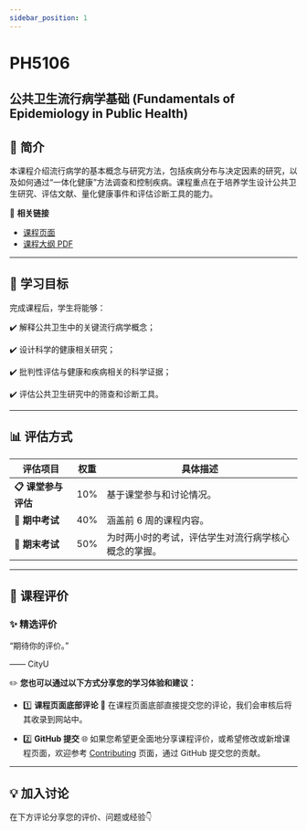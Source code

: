 ```yaml
---
sidebar_position: 1
---
```


# PH5106
## 公共卫生流行病学基础 (Fundamentals of Epidemiology in Public Health)

## **📘 简介**
本课程介绍流行病学的基本概念与研究方法，包括疾病分布与决定因素的研究，以及如何通过“一体化健康”方法调查和控制疾病。课程重点在于培养学生设计公共卫生研究、评估文献、量化健康事件和评估诊断工具的能力。

🔗 **相关链接**
- [课程页面](https://www.cityu.edu.hk/catalogue/pg/202425/course/PH5106.htm)
- [课程大纲 PDF](https://www.cityu.edu.hk/catalogue/pg/202425/course/PH5106.pdf)

---

## **🎯 学习目标**

完成课程后，学生将能够：

✔️ 解释公共卫生中的关键流行病学概念；

✔️ 设计科学的健康相关研究；

✔️ 批判性评估与健康和疾病相关的科学证据；

✔️ 评估公共卫生研究中的筛查和诊断工具。

---

## **📊 评估方式**

| **评估项目**         | **权重** | **具体描述**                                                                                       |
|---------------------|---------|---------------------------------------------------------------------------------------------------|
| **📋 课堂参与评估**    | 10%      | 基于课堂参与和讨论情况。                                                                             |
| **📂 期中考试**       | 40%      | 涵盖前 6 周的课程内容。                                                                              |
| **📝 期末考试**      | 50%      | 为时两小时的考试，评估学生对流行病学核心概念的掌握。                                                    |

---

## **💬 课程评价**

### ✨ **精选评价**
<div className={commentStyles.commentBox}>
    <p className={commentStyles.commentText}>
        “期待你的评价。”
    </p>
    <p className={commentStyles.commentAuthor}>—— CityU</p>
</div>

✏️ **您也可以通过以下方式分享您的学习体验和建议：**

- 1️⃣ **课程页面底部评论**
💬 在课程页面底部直接提交您的评论，我们会审核后将其收录到网站中。

- 2️⃣ **GitHub 提交**
🌐 如果您希望更全面地分享课程评价，或希望修改或新增课程页面，欢迎参考 [Contributing](https://penjc.github.io/cityU-navigator/contributing) 页面，通过 GitHub 提交您的贡献。

---

## **💡 加入讨论**

在下方评论分享您的评价、问题或经验👇
<Utterances />
